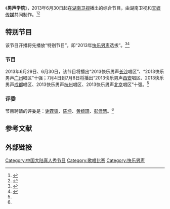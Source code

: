 {{noteTA
|G1=TV}}
{{电视节目信息框
| 名称       = 男声学院
| 原名       = 
| 图片       = 
| 图说       = 
| 类型       = 真人秀
| 原创       = 
| 编剧       =
| 导演       = 
| 执行制片   = 
| 评判       = [[谢霆锋|谢霆锋]]、[[陈坤|陈坤]]、[[黄绮珊|黄绮珊]]、[[彭佳慧|彭佳慧]]
| 制片人     = 
| 监制       = 
| 副制片人   = 
| 共同制片人 = 
| 主持       = 
| 编审       = 
| 剪辑       = 
| 配音       = 
| 旁白       =  
| 字幕       =  
| 主题曲     = 
| 片头曲     = 
| 片尾曲     = 
| 地区       = {{CHNML}}
| 语言       = [[汉语|汉语]][[普通话|普通话]]
| 集数       = 
| 每集长     = 45分钟
| 制作公司   = [[湖南卫视|湖南卫视]]、[[天娱传媒|天娱传媒]]
| 拍摄地     = 中国大陆各大城市
| 首播国家   = {{CHNML}}
| 电视网     = 湖南卫视
| 开始1       = 2013年6月30日
| 结束1       = 2013年7月7日
| 晚于       = [[天才碰麻瓜|天才碰麻瓜]]
| 早于       = [[追鱼传奇|追鱼传奇]]
| 官方网站   = 
}}
《'''男声学院'''》，2013年6月30日起在[[湖南卫视|湖南卫视]]播出的综合节目，由湖南卫视和[[天娱传媒|天娱传媒]]共同制作。<ref name="fish">{{cite web |url=http://ent.163.com/13/0628/12/92F40B0U00031H0O.html?f=jsearch |title=快男《男声学院》明日首播 原创型选手闪耀舞台 |date=2013-06-29 |accessdate=2013-06-09|work=网易 |archive-date=2020年3月28日 |archive-url=https://web.archive.org/web/20200328023144/http://ent.163.com/13/0628/12/92F40B0U00031H0O.html?f=jsearch |dead-url=yes}}</ref><ref>{{Cite news |url=http://media.people.com.cn/n/2013/0726/c40606-22337669.html |title=《男声学院》疑被叫停 湖南卫视称《快男》如期播出--传媒--人民网 |accessdate=2021-12-15 |archive-date=2021-12-15 |archive-url=https://web.archive.org/web/20211215120235/http://media.people.com.cn/n/2013/0726/c40606-22337669.html |dead-url=no }}</ref>

== 特别节目 ==
该节目开播将先播放“特别节目”，即“2013年[[快乐男声|快乐男声]]选拔”。<ref>{{Cite news |url=https://www.chinanews.com.cn/yl/2013/07-26/5089681.shtml |title=《男声学院》停播 网传与“限唱令”有关-中新网 |accessdate=2021-12-15 |archive-date=2021-12-15 |archive-url=https://web.archive.org/web/20211215055833/https://www.chinanews.com.cn/yl/2013/07-26/5089681.shtml |dead-url=no }}</ref><ref>{{cite web |url=http://www.dzwww.com/yule/yulezhuanti/mtcbg/201306/t20130629_8611750.htm |title=《快乐男声》今晚22点首播 寻找真偶像 |date=2013-06-29  |accessdate=2013-06-09|work=大众网 |archive-url=https://web.archive.org/web/20130906053124/http://www.dzwww.com/yule/yulezhuanti/mtcbg/201306/t20130629_8611750.htm |archive-date=2013年9月6日 |dead-url=yes}}</ref>
=== 节目 ===
2013年6月29日、6月30日，该节目将播出“2013快乐男声[[长沙市|长沙]]唱区”、“2013快乐男声[[广州市|广州]]唱区”十强；7月4日到7月8日将播出“2013快乐男声[[西安市|西安]]唱区、2013快乐男声[[成都市|成都]]唱区、2013快乐男声[[杭州市|杭州]]唱区、2013快乐男声[[北京市|北京]]唱区”十强。<ref name="fish"/>

=== 评委 ===
节目聘请的评委是：[[谢霆锋|谢霆锋]]、[[陈坤|陈坤]]、[[黄绮珊|黄绮珊]]、[[彭佳慧|彭佳慧]]。<ref name="fish" />

==参考文献==
{{reflist}}

== 外部链接 ==
{{電視節目的變遷	
|電視台={{CHNML}} [[湖南衛視|湖南衛視]] 综艺节目
|播放檔次= 每週六週日22:00 - 00:00
|上一節目= [[天才碰麻瓜|天才碰麻瓜]]<br>(2013.05.05 - 2013.06.23)
|節目名稱= 男声学院(綜合節目)<br>(2013.06.30 - 2013.07.07)
|下一節目= [[追魚傳奇|追魚傳奇]]<br>(2013.07.13 - 2013.8.19)
}}
{{湖南卫视综艺节目}}
{{DEFAULTSORT:Nan男}}
[[Category:中国大陆真人秀节目|Category:中国大陆真人秀节目]]
[[Category:歌唱比赛|Category:歌唱比赛]]
[[Category:快乐男声|Category:快乐男声]]